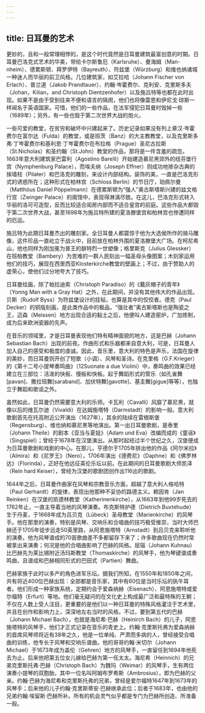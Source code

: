```yaml
---
---
---
```

title: 日耳曼的艺术
---




更妙的，且和一般常理相悖的，是这个时代竟然是日耳曼建筑最富创意的时期。日耳曼巴洛克式艺术的华美，带给卡尔斯鲁厄（Karlsruhe）、曼海姆（Man-nheim）、德累斯顿、拜罗伊特（Bayreuth）、符兹堡（Würzburg）和维也纳诸城一种迷人而华丽的前卫风格。几位建筑家，如艾拉哈（Johann Fischer von Erlach）、普兰道（Jakob Prandtauer）、约翰·岑霍费尔、克利安、克里斯多夫（Johan，Kilian，and Christoph Dientzenhofer）以及施吕特等也都在此时出现。如果不是由于受到往来不便和语言的隔阂，他们也将像雷恩和伊尼戈·琼斯一样闻名于英语国家。可惜，他们的一些作品，在法军侵犯日耳曼时毁掉一些（1689年）；另外，有一些也毁于第二次世界大战的炮火。

一些可爱的教堂，在贫穷和破坏中兴建起来了。历史记录如果没有列上章汉·岑霍费尔在富尔达（Fulda）的教堂，或是班茨（Banz）的大主教教堂，以及克里斯多弗·丁岑霍费尔和基利恩·丁岑霍费尔在布拉格（Prague）圣尼古拉斯（St.Nicholas）和圣约翰（St.John）教堂的作品，那将是一件含羞的疏忽。1663年意大利建筑家巴雷利（Agostino Barelli）开始建造慕尼黑郊外的纽芬堡行宫（Nymphenburg Palace），而埃夫纳（Joseph Effner）则成功地掺杂古典的挨墙柱（Pilater）和巴洛克的雕刻，来设计内部结构。装饰的美，一直是巴洛克形式的诱惑所在；这种形式在柏林宫（Schloss Berlin）的节日厅，珀佩尔曼（Matthöus Daniel Pöppelmann）在德累斯顿为“强人”奥古斯塔斯兴建的兹文格行宫（Zwinger Palace）的阁馆中，表现得淋漓尽致。在这儿，巴洛克形式转入华丽的洛可可造型，反而比较适合闺房内部而不适合皇宫的前庭。这些作品大都毁于第二次世界大战，甚至1698年为施吕特所建的夏洛滕堡宫和柏林宫也惨遭同样的厄运。

施吕特为此期日耳曼杰出的雕刻家。全日耳曼人都震惊于他为大选侯所作的骑马雕像，这件珍品一直屹立于战火中，目前放在柏林外围的夏洛滕堡大广场。在柯尼希山，他也同样为刚加冕为普王的腓特烈一世塑像；格里斯克（Julius Glessker）在班柏教堂（Bambery）为苦难的一群人民刻出一幅圣母头像图案；木刻家运用他们的技巧，展现在西里西亚Klosterkirche教堂的壁画上；不过，由于赞助人的虚荣心，使他们过分地夸大了技巧。

日耳曼绘画，除了帕拉迪索（Christoph Paradiso）的《戴灰帽子的青年》（Yonng Man with a Gray Hat）之外，在此期间，并没有其他伟大的作品出现。贝斯（Rudolf Byss）为符兹堡设计的挂毡，也算是其中的佼佼者。德克（Paul Decker）的铜版刻画，是此类作品中的极品。“强壮者”奥古斯塔斯也是陶瓷之王，迈森（Meissen）地方出现合适的黏土之后，他便叫人建造窑炉，广加炼制，成为后来欧洲瓷器的先声。

在音乐的领域里，才是日耳曼表现他们特有精神面貌的地方，这是巴赫（Johann Sebastian Bach）出现的前夜。作曲形式和乐器都来自意大利，可是，日耳曼人加入自己的感受和极度的虔诚。因此，音乐里，意大利的特色是声乐，法国在旋律的美妙，而日耳曼则开创了短歌（小调）、风琴和圣诗。在克里格（G.F.Krieger）的《第十二号小提琴奏鸣曲》（12Suonate a due Violini）中，奏鸣曲的效果已经建立在三部位：活泼的快板、慢板和快板。起于舞蹈形式的管乐（如孔雀舞[pavan]、撒拉班舞[saraband]、加伏特舞[gavotte]、基圭舞[gigue]等等），也独立于舞蹈和歌谣之外。

虽然如此，日耳曼仍然需要意大利的乐师。卡瓦利（Cavalli）风靡了慕尼黑，就像以后的维瓦尔迪（Vivaldi）在达姆施塔特（Darmstadt）的影响一般。意大利歌剧首先在托高附近公开演出（1627年），其余的陆续在雷根斯堡（Regensburg）、维也纳和慕尼黑等地演出。第一出日耳曼歌剧，是泰里（Johann Theile）的剧本《亚当与夏娃》（Adam und Eva）改编而成的《童谣》（Singspiel）；曾经于1678年在汉堡演出。从那时起经过半个世纪之久，汉堡便成为日耳曼歌剧和戏剧的中心。在那儿，亨德尔于1705年排出他的作品《阿尔米拉》（Almira）和《尼罗王》（Nero），1706年演出《德费尼》（Daphne）和《佛罗林达》（Florinda），正好在他远征英伦乐坛以前。在此期间的日耳曼歌剧大师凯泽（Rein hard Keiser），曾经为汉堡的歌剧团创作出116出的歌剧。

1644年之后，日耳曼作曲家在风琴和宗教音乐方面，超越了意大利人格哈特（Paul Gerhardt）的旋律，表现出他那种不妥协的路德主义。赖因肯（Jan Reinken）在汉堡的凯德林教堂（Katherinenkirche），从1663年到他99岁死去的1762年止，一直主导着当地的风琴演奏。布克斯特护德（Dietrich Buxtehude）生于丹麦，于1668年成为吕贝克（Lübeck）圣母教堂（Marienkirche）的风琴手。他在那里的演奏，特别是风琴、交响乐和合唱曲的技巧极受推崇，当时大师巴赫还于1705年徒步远走50英里路，从阿恩施塔特（Arnstadt）到吕贝克来聆听他的演奏。他为风琴谱成的70首歌曲差不多都留存下来了；许多歌曲现在仍然时常被拿出来演奏；何况是他的合唱曲影响了巴赫的风格。屈瑙（Johann Kuhnau）比巴赫先为莱比锡附近汤玛斯教堂（Thomaskirche）的风琴手，他为琴键谱成奏鸣曲，且谱成和巴赫相同形式的巴田式（Partien）舞曲。

巴赫家族于此时以多产的角色进军乐坛。据我们所知，在1550年和1850年之间，共有将近400位巴赫出现：全部都是音乐家，其中有60位是当时乐坛的执牛耳者。他们形成一种家族系统，定期约会于爱森纳赫（Eisenach）、阿恩施塔特或爱尔福特（Erfurt）等地。他们毫无疑问的在文化史上构成最广泛和最特殊的王朝；不仅在人数上受人注目，更重要的是他们以一种日耳曼的特殊风格灌注于艺术里，并且在创作和影响力上，深深地左右当时的风格。不过，要到第五代的巴赫（Johann Michael Bach），也就是海尼希·巴赫（Heinirch Bach）的儿子，阿恩施塔特的风琴手，他们才正式记录在音乐的青史上。约翰·克里斯托弗为爱森纳赫的首席风琴师将近有38年之久，他是一位单纯、严肃而多病的人，曾经接受合唱曲的训练，他专长于风琴和交响乐谱曲。他的哥哥约翰·米切尔（Johann Michael）于1673年成为盖伦（Gehren）地方的风琴手，一直留任到1694年他死去为止。后来他把第五位女儿嫁给巴赫为第一任太太。海尼希（Heinnich）的兄弟克里斯托弗·巴赫（Christoph Bach）为魏玛（Weimar）的风琴手，生有两位演奏小提琴的双胞胎，其中一位名叫阿姆布罗希斯（Ambrosius），即为巴赫的父亲。约翰·巴赫为海尼希和克里斯托弗的兄弟，曾经是爱尔福特1647年到1673年的风琴手；后来他的儿子约翰·克里斯蒂安·巴赫继承此位；后者于1683年，也由他的兄弟约翰·埃留斯·巴赫所补。所有的机会灵气似乎都是专门为巴赫所创造、所准备一般。